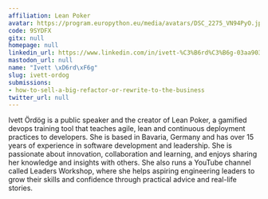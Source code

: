 ```yaml
---
affiliation: Lean Poker
avatar: https://program.europython.eu/media/avatars/DSC_2275_VN94PyO.jpg
code: 9SYDFX
gitx: null
homepage: null
linkedin_url: https://www.linkedin.com/in/ivett-%C3%B6rd%C3%B6g-03aa9035/
mastodon_url: null
name: "Ivett \xD6rd\xF6g"
slug: ivett-ordog
submissions:
- how-to-sell-a-big-refactor-or-rewrite-to-the-business
twitter_url: null
---
```


Ivett Ördög is a public speaker and the creator of Lean Poker, a gamified devops training tool that teaches agile, lean and continuous deployment practices to developers. She is based in Bavaria, Germany and has over 15 years of experience in software development and leadership. She is passionate about innovation, collaboration and learning, and enjoys sharing her knowledge and insights with others. She also runs a YouTube channel called Leaders Workshop, where she helps aspiring engineering leaders to grow their skills and confidence through practical advice and real-life stories.
